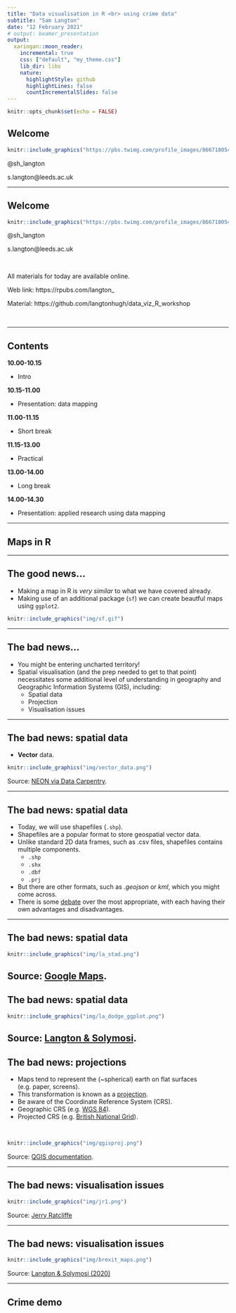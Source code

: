 ```yaml
---
title: "Data visualisation in R <br> using crime data"
subtitle: "Sam Langton"
date: "12 February 2021"
# output: beamer_presentation
output:
  xaringan::moon_reader:
    incremental: true
    css: ["default", "my_theme.css"]
    lib_dir: libs
    nature:
      highlightStyle: github
      highlightLines: false
      countIncrementalSlides: false
---
```


```r
knitr::opts_chunk$set(echo = FALSE)
```

## Welcome

```r
knitr::include_graphics("https://pbs.twimg.com/profile_images/866718054989930496/1JnqmEAe_400x400.jpg")
```

@sh_langton

s.langton@leeds.ac.uk

---

## Welcome

```r
knitr::include_graphics("https://pbs.twimg.com/profile_images/866718054989930496/1JnqmEAe_400x400.jpg")
```

@sh_langton

s.langton@leeds.ac.uk

<br>

All materials for today are available online.

Web link: https://rpubs.com/langton_

Material: https://github.com/langtonhugh/data_viz_R_workshop

</br>


---

## Contents

**10.00-10.15**

- Intro

**10.15-11.00**

- Presentation: data mapping

**11.00-11.15**

- Short break

**11.15-13.00**

- Practical

**13.00-14.00**

- Long break

**14.00-14.30**

- Presentation: applied research using data mapping

---

## Maps in R

---

## The good news...

- Making a map in R is _very similar_ to what we have covered already.
- Making use of an additional package (`sf`) we can create beautful maps using `ggplot2`.

```r
knitr::include_graphics("img/sf.gif")
```

---

## The bad news...

- You might be entering uncharted territory!
- Spatial visualisation (and the prep needed to get to that point) necessitates some additional level of understanding in geography and Geographic Information Systems (GIS), including:
  - Spatial data
  - Projection
  - Visualisation issues
  
---

## The bad news: spatial data

- **Vector** data.

```r
knitr::include_graphics("img/vector_data.png")
```

Source: [NEON via Data Carpentry](https://datacarpentry.org/organization-geospatial/02-intro-vector-data/). 

---

## The bad news: spatial data

- Today, we will use shapefiles (`.shp`).
- Shapefiles are a popular format to store geospatial vector data.
- Unlike standard 2D data frames, such as .csv files, shapefiles contains multiple components.
  - `.shp`
  - `.shx`
  - `.dbf`
  - `.prj`
- But there are other formats, such as _.geojson_ or _kml_, which you might come across.
- There is some [debate](https://gis.stackexchange.com/questions/64909/which-data-formats-are-best-for-open-data-distribution) over the most appropriate, with each having their own advantages and disadvantages.

---

## The bad news: spatial data

```r
knitr::include_graphics("img/la_stad.png")
```

Source: [Google Maps](https://www.google.com/maps/place/Dodger+Stadium/@34.0739291,-118.240295,2149m/data=!3m1!1e3!4m5!3m4!1s0x80c2c6f954005675:0x9e94554f839c09df!8m2!3d34.073851!4d-118.2399583).
---

## The bad news: spatial data

```r
knitr::include_graphics("img/la_dodge_ggplot.png")
```

Source: [Langton & Solymosi](https://github.com/langtonhugh/crowds_crime).
---

## The bad news: projections

- Maps tend to represent the (~spherical) earth on flat surfaces (e.g. paper, screens).
- This transformation is known as a [projection](https://docs.qgis.org/testing/en/docs/gentle_gis_introduction/coordinate_reference_systems.html).
- Be aware of the Coordinate Reference System (CRS).
- Geographic CRS (e.g. [WGS 84](https://en.wikipedia.org/wiki/World_Geodetic_System)).
- Projected CRS (e.g. [British National Grid](https://www.ordnancesurvey.co.uk/documents/resources/guide-to-nationalgrid.pdf)).

<br>

```r
knitr::include_graphics("img/qgisproj.png")
```

Source: [QGIS documentation](https://docs.qgis.org/testing/en/docs/gentle_gis_introduction/coordinate_reference_systems.html).

---

## The bad news: visualisation issues

```r
knitr::include_graphics("img/jr1.png")
```

Source: [Jerry Ratcliffe](http://www.lifestudy.ac.uk/jdi/events/mapping-conf/conf-2004/conf2004-downloads/jerry-ten-mapping-tips.pdf)

---

## The bad news: visualisation issues

```r
knitr::include_graphics("img/brexit_maps.png")
```

Source: [Langton & Solymosi (2020)](https://journals.sagepub.com/doi/full/10.1177/2399808319873923?casa_token=fpYtCeRyyAsAAAAA%3ApqxSWjH7dMwZmDokf93BMCYIVLqU5QIGv4_61LrEcc1l2UGr2s0qJsRqAoOnHRd-xe4lGoKFLuCAVw)

---

## Crime demo